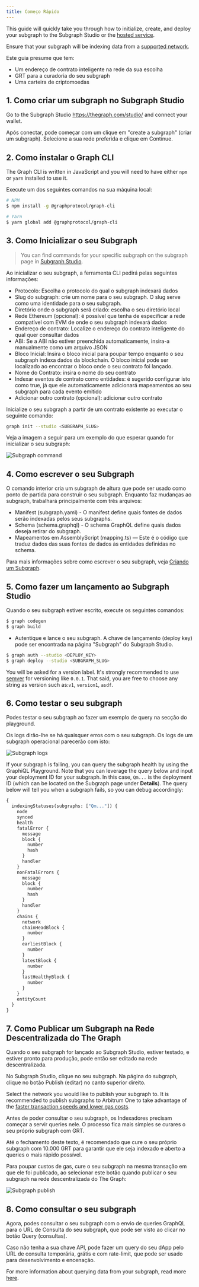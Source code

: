 ```yaml
---
title: Começo Rápido
---
```


This guide will quickly take you through how to initialize, create, and deploy your subgraph to the Subgraph Studio or the [hosted service](#hosted-service).

Ensure that your subgraph will be indexing data from a [supported network](/developing/supported-networks).

Este guia presume que tem:

-   Um endereço de contrato inteligente na rede da sua escolha
-   GRT para a curadoria do seu subgraph
-   Uma carteira de criptomoedas

## 1.  Como criar um subgraph no Subgraph Studio

Go to the Subgraph Studio <https://thegraph.com/studio/> and connect your wallet.

Após conectar, pode começar com um clique em "create a subgraph" (criar um subgraph). Selecione a sua rede preferida e clique em Continue.

## 2.  Como instalar o Graph CLI

The Graph CLI is written in JavaScript and you will need to have either `npm` or `yarn` installed to use it.

Execute um dos seguintes comandos na sua máquina local:

```sh
# NPM
$ npm install -g @graphprotocol/graph-cli

# Yarn
$ yarn global add @graphprotocol/graph-cli
```

## 3.  Como Inicializar o seu Subgraph

> You can find commands for your specific subgraph on the subgraph page in [Subgraph Studio](https://thegraph.com/studio/).

Ao inicializar o seu subgraph, a ferramenta CLI pedirá pelas seguintes informações:

-   Protocolo: Escolha o protocolo do qual o subgraph indexará dados
-   Slug do subgraph: crie um nome para o seu subgraph. O slug serve como uma identidade para o seu subgraph.
-   Diretório onde o subgraph será criado: escolha o seu diretório local
-   Rede Ethereum (opcional): é possível que tenha de especificar a rede compatível com EVM de onde o seu subgraph indexará dados
-   Endereço de contrato: Localize o endereço do contrato inteligente do qual quer consultar dados
-   ABI: Se a ABI não estiver preenchida automaticamente, insira-a manualmente como um arquivo JSON
-   Bloco Inicial: Insira o bloco inicial para poupar tempo enquanto o seu subgraph indexa dados da blockchain. O bloco inicial pode ser localizado ao encontrar o bloco onde o seu contrato foi lançado.
-   Nome do Contrato: insira o nome do seu contrato
-   Indexar eventos de contrato como entidades: é sugerido configurar isto como true, já que ele automaticamente adicionará mapeamentos ao seu subgraph para cada evento emitido
-   Adicionar outro contrato (opcional): adicionar outro contrato

Inicialize o seu subgraph a partir de um contrato existente ao executar o seguinte comando:

```sh
graph init --studio <SUBGRAPH_SLUG>
```

Veja a imagem a seguir para um exemplo do que esperar quando for inicializar o seu subgraph:

![Subgraph command](/img/subgraph-init-example.png)

## 4.  Como escrever o seu Subgraph

O comando interior cria um subgraph de altura que pode ser usado como ponto de partida para construir o seu subgraph. Enquanto faz mudanças ao subgraph, trabalhará principalmente com três arquivos:

-   Manifest (subgraph.yaml) - O manifest define quais fontes de dados serão indexadas pelos seus subgraphs.
-   Schema (schema.graphql) - O schema GraphQL define quais dados deseja retirar do subgraph.
-   Mapeamentos em AssemblyScript (mapping.ts) — Este é o código que traduz dados das suas fontes de dados às entidades definidas no schema.

Para mais informações sobre como escrever o seu subgraph, veja [Criando um Subgraph](/desenvolvimento/criando-um-subgraph).

## 5.  Como fazer um lançamento ao Subgraph Studio

Quando o seu subgraph estiver escrito, execute os seguintes comandos:

```sh
$ graph codegen
$ graph build
```

-   Autentique e lance o seu subgraph. A chave de lançamento (deploy key) pode ser encontrada na página "Subgraph" do Subgraph Studio.

```sh
$ graph auth --studio <DEPLOY_KEY>
$ graph deploy --studio <SUBGRAPH_SLUG>
```

You will be asked for a version label. It's strongly recommended to use [semver](https://semver.org/) for versioning like `0.0.1`. That said, you are free to choose any string as version such as:`v1`, `version1`, `asdf`.

## 6.  Como testar o seu subgraph

Podes testar o seu subgraph ao fazer um exemplo de query na secção do playground.

Os logs dirão-lhe se há quaisquer erros com o seu subgraph. Os logs de um subgraph operacional parecerão com isto:

![Subgraph logs](/img/subgraph-logs-image.png)

If your subgraph is failing, you can query the subgraph health by using the GraphiQL Playground. Note that you can leverage the query below and input your deployment ID for your subgraph. In this case, `Qm...` is the deployment ID (which can be located on the Subgraph page under **Details**). The query below will tell you when a subgraph fails, so you can debug accordingly:

```graphql
{
  indexingStatuses(subgraphs: ["Qm..."]) {
    node
    synced
    health
    fatalError {
      message
      block {
        number
        hash
      }
      handler
    }
    nonFatalErrors {
      message
      block {
        number
        hash
      }
      handler
    }
    chains {
      network
      chainHeadBlock {
        number
      }
      earliestBlock {
        number
      }
      latestBlock {
        number
      }
      lastHealthyBlock {
        number
      }
    }
    entityCount
  }
}
```

## 7.  Como Publicar um Subgraph na Rede Descentralizada do The Graph

Quando o seu subgraph for lançado ao Subgraph Studio, estiver testado, e estiver pronto para produção, pode então ser editado na rede descentralizada.

No Subgraph Studio, clique no seu subgraph. Na página do subgraph, clique no botão Publish (editar) no canto superior direito.

Select the network you would like to publish your subgraph to. It is recommended to publish subgraphs to Arbitrum One to take advantage of the [faster transaction speeds and lower gas costs](/arbitrum/arbitrum-faq).

Antes de poder consultar o seu subgraph, os Indexadores precisam começar a servir queries nele. O processo fica mais simples se curares o seu próprio subgraph com GRT.

Até o fechamento deste texto, é recomendado que cure o seu próprio subgraph com 10.000 GRT para garantir que ele seja indexado e aberto a queries o mais rápido possível.

Para poupar custos de gas, cure o seu subgraph na mesma transação em que ele foi publicado, ao selecionar este botão quando publicar o seu subgraph na rede descentralizada do The Graph:

![Subgraph publish](/img/publish-and-signal-tx.png)

## 8.  Como consultar o seu subgraph

Agora, podes consultar o seu subgraph com o envio de queries GraphQL para o URL de Consulta do seu subgraph, que pode ser visto ao clicar no botão Query (consultas).

Caso não tenha a sua chave API, pode fazer um query do seu dApp pelo URL de consulta temporária, grátis e com rate-limit, que pode ser usado para desenvolvimento e encenação.

For more information about querying data from your subgraph, read more [here](../querying/querying-the-graph/).
